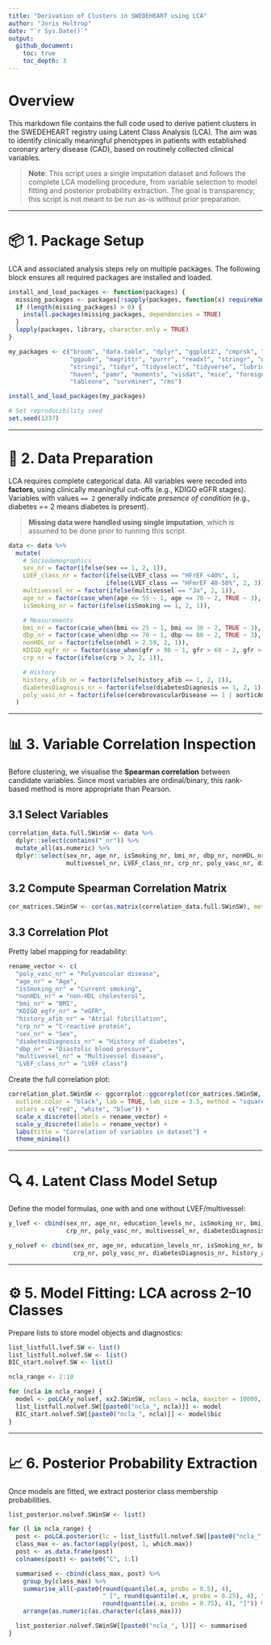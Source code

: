 ---
title: "Derivation of Clusters in SWEDEHEART using LCA"
author: "Joris Holtrop"
date: "`r Sys.Date()`"
output:
  github_document:
    toc: true
    toc_depth: 3
---

# Overview

This markdown file contains the full code used to derive patient clusters in the SWEDEHEART registry using Latent Class Analysis (LCA). The aim was to identify clinically meaningful phenotypes in patients with established coronary artery disease (CAD), based on routinely collected clinical variables.

> **Note**: This script uses a single imputation dataset and follows the complete LCA modelling procedure, from variable selection to model fitting and posterior probability extraction. The goal is transparency; this script is not meant to be run as-is without prior preparation.

---

# 📦 1. Package Setup

LCA and associated analysis steps rely on multiple packages. The following block ensures all required packages are installed and loaded.

```r
install_and_load_packages <- function(packages) {
  missing_packages <- packages[!sapply(packages, function(x) requireNamespace(x, quietly = TRUE))]
  if (length(missing_packages) > 0) {
    install.packages(missing_packages, dependencies = TRUE)
  }
  lapply(packages, library, character.only = TRUE)
}

my_packages <- c("broom", "data.table", "dplyr", "ggplot2", "cmprsk", "riskRegression",
                 "ggpubr", "magrittr", "purrr", "readxl", "stringr", "ggalluvial", 
                 "stringi", "tidyr", "tidyselect", "tidyverse", "lubridate", "cluster",
                 "haven", "pamr", "moments", "visdat", "mice", "foreign", "Hmisc", "poLCA",
                 "tableone", "survminer", "rms")

install_and_load_packages(my_packages)
```

```r
# Set reproducibility seed
set.seed(1337)
```

---

# 📂 2. Data Preparation

LCA requires complete categorical data. All variables were recoded into **factors**, using clinically meaningful cut-offs (e.g., KDIGO eGFR stages). Variables with values `== 2` generally indicate *presence of condition* (e.g., diabetes == 2 means diabetes is present).

> **Missing data were handled using single imputation**, which is assumed to be done prior to running this script.

```r
data <- data %>% 
  mutate(
    # Sociodemographics
    sex_nr = factor(ifelse(sex == 1, 2, 1)),
    LVEF_class_nr = factor(ifelse(LVEF_class == "HFrEF <40%", 1,
                           ifelse(LVEF_class == "HFmrEF 40-50%", 2, 3)), ordered = TRUE),
    multivessel_nr = factor(ifelse(multivessel == "Ja", 2, 1)),
    age_nr = factor(case_when(age <= 55 ~ 1, age <= 70 ~ 2, TRUE ~ 3), ordered = TRUE),
    isSmoking_nr = factor(ifelse(isSmoking == 1, 2, 1)),

    # Measurements
    bmi_nr = factor(case_when(bmi <= 25 ~ 1, bmi <= 30 ~ 2, TRUE ~ 3), ordered = TRUE),
    dbp_nr = factor(case_when(dbp <= 70 ~ 1, dbp <= 80 ~ 2, TRUE ~ 3), ordered = TRUE),
    nonHDL_nr = factor(ifelse(nhdl > 2.59, 2, 1)),
    KDIGO_egfr_nr = factor(case_when(gfr > 90 ~ 1, gfr > 60 ~ 2, gfr > 45 ~ 3, TRUE ~ 4)),
    crp_nr = factor(ifelse(crp > 3, 2, 1)),

    # History
    history_afib_nr = factor(ifelse(history_afib == 1, 2, 1)),
    diabetesDiagnosis_nr = factor(ifelse(diabetesDiagnosis == 1, 2, 1)),
    poly_vasc_nr = factor(ifelse(cerebrovascularDisease == 1 | aorticAneurysm == 1 | peripheralArteryDisease == 1, 2, 1))
  )
```

---

# 📊 3. Variable Correlation Inspection

Before clustering, we visualise the **Spearman correlation** between candidate variables. Since most variables are ordinal/binary, this rank-based method is more appropriate than Pearson.

## 3.1 Select Variables

```r
correlation_data.full.SWinSW <- data %>%
  dplyr::select(contains("_nr")) %>%
  mutate_all(as.numeric) %>%
  dplyr::select(sex_nr, age_nr, isSmoking_nr, bmi_nr, dbp_nr, nonHDL_nr, KDIGO_egfr_nr,
                multivessel_nr, LVEF_class_nr, crp_nr, poly_vasc_nr, diabetesDiagnosis_nr, history_afib_nr)
```

## 3.2 Compute Spearman Correlation Matrix

```r
cor_matrices.SWinSW <- cor(as.matrix(correlation_data.full.SWinSW), method = "spearman")
```

## 3.3 Correlation Plot

Pretty label mapping for readability:

```r
rename_vector <- c(
  "poly_vasc_nr" = "Polyvascular disease",
  "age_nr" = "Age",
  "isSmoking_nr" = "Current smoking",
  "nonHDL_nr" = "non-HDL cholesterol",
  "bmi_nr" = "BMI",
  "KDIGO_egfr_nr" = "eGFR",
  "history_afib_nr" = "Atrial fibrillation",
  "crp_nr" = "C-reactive protein",
  "sex_nr" = "Sex",
  "diabetesDiagnosis_nr" = "History of diabetes",
  "dbp_nr" = "Diastolic blood pressure",
  "multivessel_nr" = "Multivessel disease",
  "LVEF_class_nr" = "LVEF class")
```

Create the full correlation plot:

```r
correlation_plot.SWinSW <- ggcorrplot::ggcorrplot(cor_matrices.SWinSW, hc.order = FALSE, type = "full",
  outline.color = "black", lab = TRUE, lab_size = 3.5, method = "square",
  colors = c("red", "white", "blue")) +
  scale_x_discrete(labels = rename_vector) +
  scale_y_discrete(labels = rename_vector) +
  labs(title = "Correlation of variables in dataset") +
  theme_minimal()
```

---

# 🔍 4. Latent Class Model Setup

Define the model formulas, one with and one without LVEF/multivessel:

```r
y_lvef <- cbind(sex_nr, age_nr, education_levels_nr, isSmoking_nr, bmi_nr, dbp_nr, nonHDL_nr, KDIGO_egfr_nr,
                crp_nr, poly_vasc_nr, multivessel_nr, diabetesDiagnosis_nr, history_afib_nr, LVEF_class_nr) ~ 1

y_nolvef <- cbind(sex_nr, age_nr, education_levels_nr, isSmoking_nr, bmi_nr, dbp_nr, nonHDL_nr, KDIGO_egfr_nr,
                  crp_nr, poly_vasc_nr, diabetesDiagnosis_nr, history_afib_nr) ~ 1
```

---

# ⚙️ 5. Model Fitting: LCA across 2–10 Classes

Prepare lists to store model objects and diagnostics:

```r
list_listfull.lvef.SW <- list()
list_listfull.nolvef.SW <- list()
BIC_start.nolvef.SW <- list()

ncla_range <- 2:10

for (ncla in ncla_range) {
  model <- poLCA(y_nolvef, xx2.SWinSW, nclass = ncla, maxiter = 10000, nrep = 10, verbose = FALSE)
  list_listfull.nolvef.SW[[paste0("ncla_", ncla)]] <- model
  BIC_start.nolvef.SW[[paste0("ncla_", ncla)]] <- model$bic
}
```

---

# 📈 6. Posterior Probability Extraction

Once models are fitted, we extract posterior class membership probabilities.

```r
list_posterior.nolvef.SWinSW <- list()

for (l in ncla_range) {
  post <- poLCA.posterior(lc = list_listfull.nolvef.SW[[paste0("ncla_", l)]], y = xx2.SWinSW)
  class_max <- as.factor(apply(post, 1, which.max))
  post <- as.data.frame(post)
  colnames(post) <- paste0("C", 1:l)

  summarised <- cbind(class_max, post) %>%
    group_by(class_max) %>%
    summarise_all(~paste0(round(quantile(.x, probs = 0.5), 4),
                          " [", round(quantile(.x, probs = 0.25), 4), "-",
                          round(quantile(.x, probs = 0.75), 4), "]")) %>%
    arrange(as.numeric(as.character(class_max)))

  list_posterior.nolvef.SWinSW[[paste0("ncla_", l)]] <- summarised
}
```